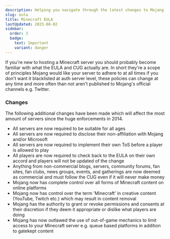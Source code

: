 ```yaml
---
description: Helping you navigate through the latest changes to Mojang's EULA.
slug: eula
title: Minecraft EULA
lastUpdated: 2023-08-02
sidebar:
  order: 3
  badge:
    text: Important
    variant: danger
---
```


If you're new to hosting a Minecraft server you should probably become familiar with what the EULA and CUG actually are. In short they're a scope of principles Mojang would like your server to adhere to at all times if you don't want it blacklisted at auth server level, these policies can change at any time and more often than not aren't published to Mojang's official channels e.g. Twitter.

### Changes

The following additional changes have been made which will affect the most amount of servers since the huge enforcements in 2014.

<ul class="pl-5 list-disc">
  <li>All servers are now required to be suitable for all ages</li>
  <li>All servers are now required to disclose their non-affiliation with Mojang and/or Microsoft</li>
  <li>All servers are now required to implement their own ToS before a player is allowed to play</li>
  <li>All players are now required to check back to the EULA on their own accord and players will not be updated of the change</li>
  <li>Anything from non-commercial blogs, servers, community forums, fan sites, fan clubs, news groups, events, and gatherings are now deemed as commercial and must follow the CUG even if it will never make money</li>
  <li>Mojang now has complete control over all forms of Minecraft content on online platforms</li>
  <li>Mojang now has control over the term 'Minecraft' in creative content (YouTube, Twitch etc.) which may result in content removal</li>
  <li>Mojang has the authority to grant or revoke permissions and consents at their discretion if they deem it appropriate or dislike what players are doing</li>
  <li>Mojang has now outlawed the use of out-of-game mechanics to limit access to your Minecraft server e.g. queue based platforms in addition to gatekept content</li>
</ul>
